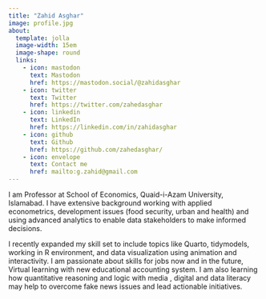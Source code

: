 ---
title: "Zahid Asghar"
image: profile.jpg
about:
  template: jolla
  image-width: 15em
  image-shape: round
  links:
    - icon: mastodon
      text: Mastodon
      href: https://mastodon.social/@zahidasghar
    - icon: twitter
      text: Twitter
      href: https://twitter.com/zahedasghar
    - icon: linkedin
      text: LinkedIn
      href: https://linkedin.com/in/zahidasghar
    - icon: github
      text: Github
      href: https://github.com/zahedasghar/
    - icon: envelope
      text: Contact me
      href: mailto:g.zahid@gmail.com
---

I am Professor at School of Economics, Quaid-i-Azam University, Islamabad. I have extensive background working with applied econometrics, development issues (food security, urban and health) and using advanced analytics to enable data stakeholders to make informed decisions.

I recently expanded my skill set to include topics like Quarto, tidymodels, working in R environment, and data visualization using animation and interactivity. I am passionate about skills for jobs now and in the future, Virtual learning with new educational accounting system. I am also learning how quantitative reasoning and logic with media , digital and data literacy may help to overcome fake news issues and lead actionable initiatives.
